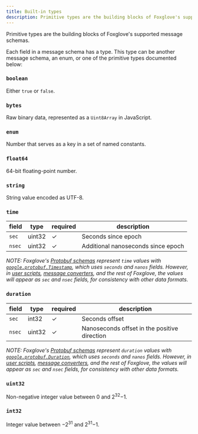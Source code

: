 ```yaml
---
title: Built-in types
description: Primitive types are the building blocks of Foxglove's supported message schemas.
---
```


Primitive types are the building blocks of Foxglove's supported message schemas.

Each field in a message schema has a type. This type can be another message schema, an enum, or one of the primitive types documented below:

### `boolean`

Either `true` or `false`.

### `bytes`

Raw binary data, represented as a `Uint8Array` in JavaScript.

### `enum`

Number that serves as a key in a set of named constants.

### `float64`

64-bit floating-point number.

### `string`

String value encoded as UTF-8.

### `time`

| field  | type   | required | description                        |
| ------ | ------ | -------- | ---------------------------------- |
| `sec`  | uint32 | ✓        | Seconds since epoch                |
| `nsec` | uint32 | ✓        | Additional nanoseconds since epoch |

_NOTE: Foxglove's [Protobuf schemas](/docs/visualizing/supported-messages/introduction#protobuf-and-json-schema) represent `time` values with [`google.protobuf.Timestamp`](https://protobuf.dev/reference/protobuf/google.protobuf/#timestamp), which uses `seconds` and `nanos` fields. However, in [user scripts](/docs/visualization/panels/user-scripts), [message converters](/docs/extensions/getting-started#message-converters), and the rest of Foxglove, the values will appear as `sec` and `nsec` fields, for consistency with other data formats._

### `duration`

| field  | type   | required | description                                  |
| ------ | ------ | -------- | -------------------------------------------- |
| `sec`  | int32  | ✓        | Seconds offset                               |
| `nsec` | uint32 | ✓        | Nanoseconds offset in the positive direction |

_NOTE: Foxglove's [Protobuf schemas](/docs/visualizing/supported-messages/introduction#protobuf-and-json-schema) represent `duration` values with [`google.protobuf.Duration`](https://protobuf.dev/reference/protobuf/google.protobuf/#duration), which uses `seconds` and `nanos` fields. However, in [user scripts](/docs/visualization/panels/user-scripts), [message converters](/docs/extensions/getting-started#message-converters), and the rest of Foxglove, the values will appear as `sec` and `nsec` fields, for consistency with other data formats._

### `uint32`

Non-negative integer value between 0 and 2<sup>32</sup>&minus;1.

### `int32`

Integer value between &minus;2<sup>31</sup> and 2<sup>31</sup>&minus;1.
